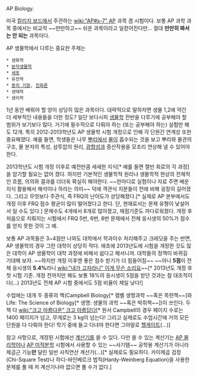 AP Biology.

미국 [[칼리지 보드]]에서 주관하는 [[wiki:"AP#s-7" AP]] 과목 겸 시험이다.
보통 AP 과학 과목 중에서는 비교적 ~~만만하고~~ 쉬운 과목이라고 일컫어진다만... 절대 '''만만히 봐서는 안 되는''' 과목이다.

AP 생물학에서 다루는 중요한 주제는
 * 생화학
 * [[분자생물학]]
 * [[세포]]
 * 유전학
 * [[종의 기원]], [[진화론]]
 * 생태학
 * 생리학

1년 동안 배워야 할 양이 상당히 많은 과목이다. 대략적으로 말하자면 생물 1,2에 약간 더 세부적인 내용들을 더한 정도? 일단 보다시피 [[생물학]] 전반을 다루기에 공부해야 할 범위가 보기보다 많다. 거기에 필수적으로 다뤄야 하는 (또는 공부해야 하는) 실험만 해도 12개. 특히 2012-2013학년도 AP 생물학 시험 개정으로 인해 각 단원간 연계성 또한 중요해졌다. 예를 들면, 학생들은 나무 [[뿌리]]에서 [[물]]이 흡수되는 것을 보고 뿌리와 물관의 구조, 물 분자의 특성, 삼투압의 원리, [[광합성]]과 증산작용을 모조리 연상해 낼 수 있어야 한다.

2013학년도 시험 개정 이후로 예전만큼 세세한 지식[* 예를 들면 캘빈 회로의 각 과정]을 암기할 필요는 없어 졌다. 하지만 기본적인 생물학적 원리나 생물학적 현상의 전체적인 흐름, 의의와 결과를 더더욱 확실히 해야한다. ~~한마디로 실험이나 자료 주면 배운 지식 활용해서 해석이나 하라는 의미~~ 덕에 객관식 지문들이 전에 비해 굉장히 길어졌다. 그리고 무엇보다 주관식, 즉 FRQ의 난이도가 상당해졌다.[* 실제로 AP 본부에서도 개정 이후 FRQ 점수 평균이 많이 떨어졌다고 한다. 단, 현재로서는 문제 유형이 낯설어서 일 수도 있다.] 문제수도 4개에서 8개로 많아졌고, 채점기준도 까다로워졌다. 개정 후 처음으로 치뤄지는 시험에서 FRQ 5번, 6번, 8번 문제에서 전체 응시생의 50%가 점수를 얻지 못한 것이 그 예.

보통 AP 과목들은 3~4점만 나와도 대학에서 학과이수 처리해주고 크레딧을 주는 반면, AP 생물학의 경우 그런 대학이 상당히 적다. 애초에 2013년도에 시험을 개정한 것도 많은 대학이 AP 생물학이 대학 과정에 비해서 쉽다고 해서니까. 대학들의 정책이 바뀌길 기대해 보자. ~~하지만 개정 이후엔 좋은 점수 받기가 더 힘들어짐~~ ~~아니 '''5점'''이 전체 응시생의 '''5.4%'''라니 [[wiki:"내가 고자라니" 이게 무슨 소리요]]~~[* 2013년도 개정 후 첫 시험 기준. 개정 전까지만 해도 보통 18%의 응시생이 5점을 받던 것과는 참 대조적이다(...) 2013년도 전체 AP 시험 중에서도 5점 비율이 제일 낮다!]

수업에는 대개 두 종류의 책(Campbell Biology[* 캠벨 생명과학 ~~혹은 목련책~~]와 Life: The Science of Biology[* 생명: 생물의 과학 ~~혹은 박쥐책~~])이 쓰인다. 두 책 다 [[wiki:"크고 아름다운" 크고 아름답다]][* 원서 Campbell의 경우 페이지 수로는 1400 페이지가 넘고, 무게로는 3 kg이 넘는다! 그리고 실제로도 수업시간에 거의 모든 단원을 다 다뤄야 한다! 학기 중에 들고 다녀야 한다면 그야말로 [[헬게이트]](...)]

참고 사항으로, 개정된 시험에선 [[계산기]]를 쓸 수 있다. 다만 쓸 수 있는 계산기는 [[AP 물리학]]이나 [[AP 미적분학]] 시험에서 사용할 수 있는 ~~사기템~~ 공학용 계산기가 아니라 제곱근 기능'''만''' 달린 일반 사칙연산 계산기(...)[* 실제로도 필요하다. 카이제곱 검정(Chi-Square Test)나 하디-바인베르크 법칙(Hardy-Weinberg Equation)을 사용한 문제를 풀 때 저 계산기나마 없으면 풀 수가 없다.]
